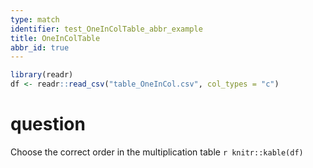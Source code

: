 ```yaml
---
type: match
identifier: test_OneInColTable_abbr_example
title: OneInColTable
abbr_id: true
---
```


```r
library(readr)
df <- readr::read_csv("table_OneInCol.csv", col_types = "c")

```
# question
Choose the correct order in the multiplication table
`r knitr::kable(df)`
